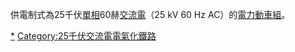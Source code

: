供電制式為25千伏[[單相電|單相]]60赫[[交流電|交流電]]（25 kV 60 Hz AC）的[[電力動車組|電力動車組]]。

[[Category:電力動車組|*]]
[[Category:25千伏交流電電氣化鐵路|Category:25千伏交流電電氣化鐵路]]